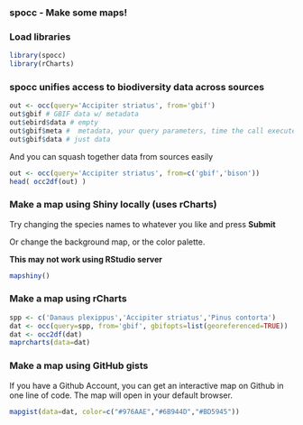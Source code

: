 ### spocc - Make some maps!

### Load libraries

```r
library(spocc)
library(rCharts)
```

### spocc unifies access to biodiversity data across sources

```r
out <- occ(query='Accipiter striatus', from='gbif')
out$gbif # GBIF data w/ metadata
out$ebird$data # empty
out$gbif$meta #  metadata, your query parameters, time the call executed, etc. 
out$gbif$data # just data
```

And you can squash together data from sources easily

```r
out <- occ(query='Accipiter striatus', from=c('gbif','bison'))
head( occ2df(out) )
```


### Make a map using Shiny locally (uses rCharts)

Try changing the species names to whatever you like and press **Submit**

Or change the background map, or the color palette. 

**This may not work using RStudio server**

```r
mapshiny()
```


### Make a map using rCharts

```r
spp <- c('Danaus plexippus','Accipiter striatus','Pinus contorta')
dat <- occ(query=spp, from='gbif', gbifopts=list(georeferenced=TRUE))
dat <- occ2df(dat)
maprcharts(data=dat)
```


### Make a map using GitHub gists

If you have a Github Account, you can get an interactive map on Github in one line of code. The map will open in your default browser. 

```r
mapgist(data=dat, color=c("#976AAE","#6B944D","#BD5945"))
```